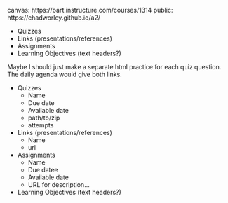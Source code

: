 canvas: https://bart.instructure.com/courses/1314
public: https://chadworley.github.io/a2/

* Quizzes
* Links (presentations/references)
* Assignments
* Learning Objectives (text headers?)

Maybe I should just make a separate html practice for each quiz question. The daily agenda would give both links. 

* Quizzes
    * Name
    * Due date
    * Available date
    * path/to/zip
    * attempts
* Links (presentations/references)
    * Name
    * url
* Assignments
    * Name
    * Due datee
    * Available date
    * URL for description... 
* Learning Objectives (text headers?)
